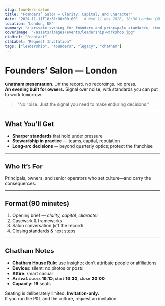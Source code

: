 ```yaml
---
slug: founders-salon
title: "Founders’ Salon — Clarity, Capital, and Character"
date: "2026-11-11T18:30:00+00:00"   # Wed 11 Nov 2026, 18:30 London (GMT)
location: "London, UK"
summary: "A private evening for founders and principals—standards, stewardship, and long-arc thinking."
coverImage: "/assets/images/events/leadership-workshop.jpg"
ctaHref: "/contact"
ctaLabel: "Request Invitation"
tags: ["leadership", "founders", "legacy", "chatham"]
---
```


# Founders’ Salon — London

**Chatham presentation.** Off the record. No recordings. No press.  
**An evening built for owners.** Signal over noise, with standards you can put to work tomorrow.

> “No noise. Just the signal you need to make enduring decisions.”

---

## What You’ll Get

- **Sharper standards** that hold under pressure  
- **Stewardship in practice** — teams, capital, reputation  
- **Long-arc decisions** — beyond quarterly optics; protect the franchise

---

## Who It’s For

Principals, owners, and senior operators who set culture—and carry the consequences.

---

## Format (90 minutes)

1. Opening brief — *clarity, capital, character*  
2. Casework & frameworks  
3. Salon conversation (off the record)  
4. Closing standards & next steps

---

## Chatham Notes

- **Chatham House Rule**: use insights; don’t attribute people or affiliations  
- **Devices**: silent; no photos or posts  
- **Attire**: smart casual  
- **Arrival**: doors **18:15**; start **18:30**; close **20:00**  
- **Capacity**: **16** seats

Seating is deliberately limited. **Invitation-only.**  
If you run the P&L and the culture, request an invitation.
